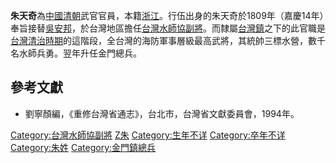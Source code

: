 '''朱天奇'''為[[中國|中國]][[清朝|清朝]]武官官員，本籍[[浙江|浙江]]。行伍出身的朱天奇於1809年（嘉慶14年）奉旨接替[[吳安邦|吳安邦]]，於台灣地區擔任[[台灣水師協|台灣水師協]][[副將|副將]]。而隸屬[[台灣鎮|台灣鎮]]之下的此官職是[[台灣清治時期|台灣清治時期]]的這階段，全台灣的海防軍事層級最高武將，其統帥三標水營，數千名水師兵勇。翌年升任金門總兵。
{{start box}}
{{s-before|[[吳安邦|吳安邦]]}}
{{s-title|[[台灣水師協|台灣水師協]][[副將|副將]]|1809年上任}}
{{s-after|[[謝恩詔|謝恩詔]]}}
{{end box}}

==參考文獻==
*劉寧顏編，《重修台灣省通志》，台北市，台灣省文獻委員會，1994年。

[[Category:台灣水師協副將|Category:台灣水師協副將]]
[[Category:浙江人|Z朱]]
[[Category:生年不详|Category:生年不详]]
[[Category:卒年不详|Category:卒年不详]]
[[Category:朱姓|Category:朱姓]]
[[Category:金門鎮總兵|Category:金門鎮總兵]]